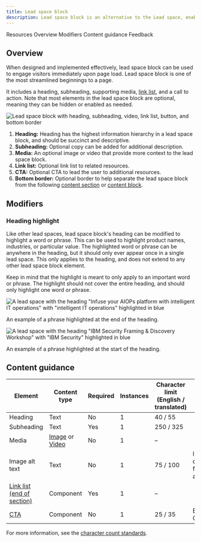 ```yaml
---
title: Lead space block
description: Lead space block is an alternative to the Lead space, enabling a more streamlined first view of the page.
---
```



<ComponentDescription name="Lead space block" type="layout" />

<AnchorLinks>

<AnchorLink>Resources</AnchorLink>
<AnchorLink>Overview</AnchorLink>
<AnchorLink>Modifiers</AnchorLink>
<AnchorLink>Content guidance</AnchorLink>
<AnchorLink>Feedback</AnchorLink>

</AnchorLinks>

<ResourceLinks name="Lead space block" type="layout" />

## Overview

When designed and implemented effectively, lead space block can be used to engage visitors immediately upon page load. Lead space block is one of the most streamlined beginnings to a page.

It includes a heading, subheading, supporting media,
[link list](https://www.ibm.com/standards/carbon/web-components/?path=/story/components-linklist--default), and a call to action. Note that most elements in the lead space block are optional, meaning they can be hidden or enabled as needed.

<Row>

<Column colMd={8} colLg={8}>

![Lead space block with heading, subheading, video, link list, button, and bottom border](../../images/component/lead-space-block/lead-space-block-overview.png)

</Column>

</Row>

1. **Heading:** Heading has the highest information hierarchy in a lead space block, and should be succinct and descriptive.
2. **Subheading:** Optional copy can be added for additional description.
3. **Media:** An optional image or video that provide more context to the lead space block.
4. **Link list:** Optional link list to related resources.
5. **CTA:** Optional CTA to lead the user to additional resources.
6. **Bottom border:** Optional border to help separate the lead space block from the following [content section](../components/content-section) or [content block](../components/content-block).

## Modifiers

### Heading highlight

Like other lead spaces, lead space block's heading can be modified to highlight a word or phrase. This can be used to highlight product names, industries, or particular value. The highlighted word or phrase can be anywhere in the heading, but it should only ever appear once in a single lead space. This only applies to the heading, and does not extend to any other lead space block element.

Keep in mind that the highlight is meant to only apply to an important word or phrase. The highlight should not cover the entire heading, and should only highlight one word or phrase.

<Row>

<Column colMd={6} colLg={6}>

![A lead space with the heading "Infuse your AIOPs platform with intelligent IT operations" with "intelligent IT operations" highlighted in blue](../../images/component/lead-space-block/lead-space-block-modifier-heading-highlight-01.png)

<Caption>An example of a phrase highlighted at the end of the heading.</Caption>

</Column>

<Column colMd={6} colLg={6}>

![A lead space with the heading "IBM Security Framing & Discovery Workshop" with "IBM Security" highlighted in blue](../../images/component/lead-space-block/lead-space-block-modifier-heading-highlight-02.png)

<Caption>
  An example of a phrase highlighted at the start of the heading.
</Caption>

</Column>

</Row>

## Content guidance

| Element                                                                                                 | Content type                                                                                                                      | Required | Instances | Character limit <br/>(English / translated) | Notes                                |
| ------------------------------------------------------------------------------------------------------- | --------------------------------------------------------------------------------------------------------------------------------- | -------- | --------- | ------------------------------------------- | ------------------------------------ |
| Heading                                                                                                 | Text                                                                                                                              | No       | 1         | 40 / 55                                     |                                      |
| Subheading                                                                                              | Text                                                                                                                              | Yes      | 1         | 250 / 325                                   |                                      |
| Media                                                                                                   | [Image](https://www.ibm.com/standards/carbon/components/images) or [Video](https://www.ibm.com/standards/carbon/components/video) | No       | 1         | –                                           |                                      |
| Image alt text                                                                                          | Text                                                                                                                              | No       | 1         | 75 / 100                                    | Image description for accessibility. |
| [Link list (end of section)](https://www.ibm.com/standards/carbon/components/link-list/#end-of-section) | Component                                                                                                                         | Yes      | 1         | –                                           |                                      |
| [CTA](https://www.ibm.com/standards/carbon/components/cta/#button)                                      | Component                                                                                                                         | No       | 1         | 25 / 35                                     | Button style CTA only.               |

For more information, see the [character count standards](https://www.ibm.com/standards/carbon/guidelines/content#character-count-standards).

<ComponentFooter name="Lead space block" type="layout" />
